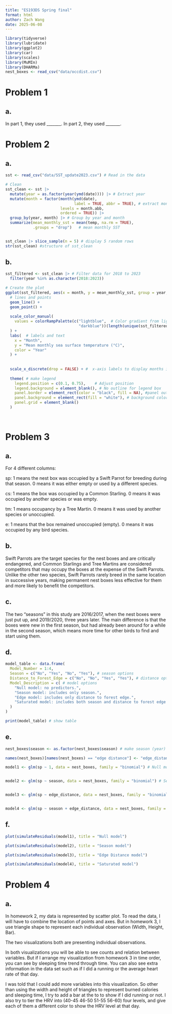 ```yaml
---
title: "ES193DS Spring final"
format: html
author: Zach Wang
date: 2025-06-08
---
```


```r
library(tidyverse)
library(lubridate)
library(ggplot2)
library(car)
library(scales)
library(MuMIn)
library(DHARMa)
nest_boxes <- read_csv("data/occdist.csv")

```

# Problem 1

## a.

In part 1, they used \_\_\_\_\_\_\_. In part 2, they used \_\_\_\_\_\_\_.

# Problem 2

## a.

```r


sst <- read_csv("data/SST_update2023.csv") # Read in the data

# Clean
sst_clean <- sst |>
  mutate(year = as.factor(year(ymd(date)))) |> # Extract year 
  mutate(month = factor(month(ymd(date), 
                              label = TRUE, abbr = TRUE), # extract month
                        levels = month.abb, 
                        ordered = TRUE)) |>
  group_by(year, month) |> # Group by year and month
  summarize(mean_monthly_sst = mean(temp, na.rm = TRUE), 
            .groups = "drop")   # mean monthly SST


sst_clean |> slice_sample(n = 5) # display 5 random rows 
str(sst_clean) #structure of sst_clean


```

## b.

```r


sst_filtered <- sst_clean |> # Filter data for 2018 to 2023
  filter(year %in% as.character(2018:2023))

# Create the plot
ggplot(sst_filtered, aes(x = month, y = mean_monthly_sst, group = year, color = year)) +
  # lines and points
  geom_line() +
  geom_point() +
  
  scale_color_manual(
    values = colorRampPalette(c("lightblue",  # Color gradient from light to dark
                                "darkblue"))(length(unique(sst_filtered$year)))
  ) +
  labs(  # labels and text
    x = "Month",
    y = "Mean monthly sea surface temperature (°C)",
    color = "Year"
  ) +
  
  
  scale_x_discrete(drop = FALSE) + #  x-axis labels to display months in order
  
  theme( # make legend
    legend.position = c(0.1, 0.75),    # Adjust position
    legend.background = element_blank(), # No outline for legend box
    panel.border = element_rect(color = "black", fill = NA), #panel outline
    panel.background = element_rect(fill = "white"), # background color
    panel.grid = element_blank() 
  )




```

# Problem 3
## a.
For 4 different columns:

sp:
1 means the nest box was occupied by a Swift Parrot for breeding during that season.
0 means it was either empty or used by a different species.

cs:
1 means the box was occupied by a Common Starling.
0 means it was occupied by another species or was empty.

tm:
1 means occupancy by a Tree Martin.
0 means it was used by another species or unoccupied.

e:
1 means that the box remained unoccupied (empty).
0 means it was occupied by any bird species.

## b.
Swift Parrots are the target species for the nest boxes and are critically endangered, and Common Starlings and Tree Martins are considered competitors that may occupy the boxes at the expense of the Swift Parrots. Unlike the other two species, Swift Parrots rarely breed in the same location in successive years, making permanent nest boxes less effective for them and more likely to benefit the competitors.

## c.
The two “seasons” in this study are 2016/2017, when the nest boxes were just put up, and 2019/2020, three years later. The main difference is that the boxes were new in the first season, but had already been around for a while in the second season, which means more time for other birds to find and start using them.

## d.
```r

model_table <- data.frame( 
  Model_Number = 1:4,
  Season = c("No", "Yes", "No", "Yes"), # season options
  Distance_to_Forest_Edge = c("No", "No", "Yes", "Yes"), # distance options
  Model_Description = c( # model options
    "Null model: no predictors.",
    "Season model: includes only season.",
    "Edge model: includes only distance to forest edge.",
    "Saturated model: includes both season and distance to forest edge (and interaction if needed)."
  )
)

print(model_table) # show table

```

## e.
```r

nest_boxes$season <- as.factor(nest_boxes$season) # make season (year) as a factor

names(nest_boxes)[names(nest_boxes) == "edge distance"] <- "edge_distance" # change name for distance column

model1 <- glm(sp ~ 1, data = nest_boxes, family = "binomial") # Null model


model2 <- glm(sp ~ season, data = nest_boxes, family = "binomial") # Season model


model3 <- glm(sp ~ edge_distance, data = nest_boxes, family = "binomial")# Edge model


model4 <- glm(sp ~ season + edge_distance, data = nest_boxes, family = "binomial") # Saturated model

```

## f.
```r

plot(simulateResiduals(model1), title = "Null model")

plot(simulateResiduals(model2), title = "Season model")

plot(simulateResiduals(model3), title = "Edge Distance model")

plot(simulateResiduals(model4), title = "Saturated model")


```






















# Problem 4

## a.
In homework 2, my data is represented by scatter plot. To read the data, I will have to combine the location of points and axes. But in homework 3, I use triangle shape to represent each individual observation (Width, Height, Bar). 

The two visualizations both are presenting individual observations. 

In both visualizations you will be able to see counts and relation between variables. But if I arrange my visualization from homework 3 in time order, you can see by sleeping time trend through time. You can also see extra information in the data set such as if I did a running or the average heart rate of that day.

I was told that I could add more variables into this visualization. So other than using the width and height of triangles to represent burned calories and sleeping time, I try to add a bar at the to to show if I did running or not. I also try to tier the HRV into (40-45 46-50 51-55 56-60) four levels, and give each of them a different color to show the HRV level at that day. 











